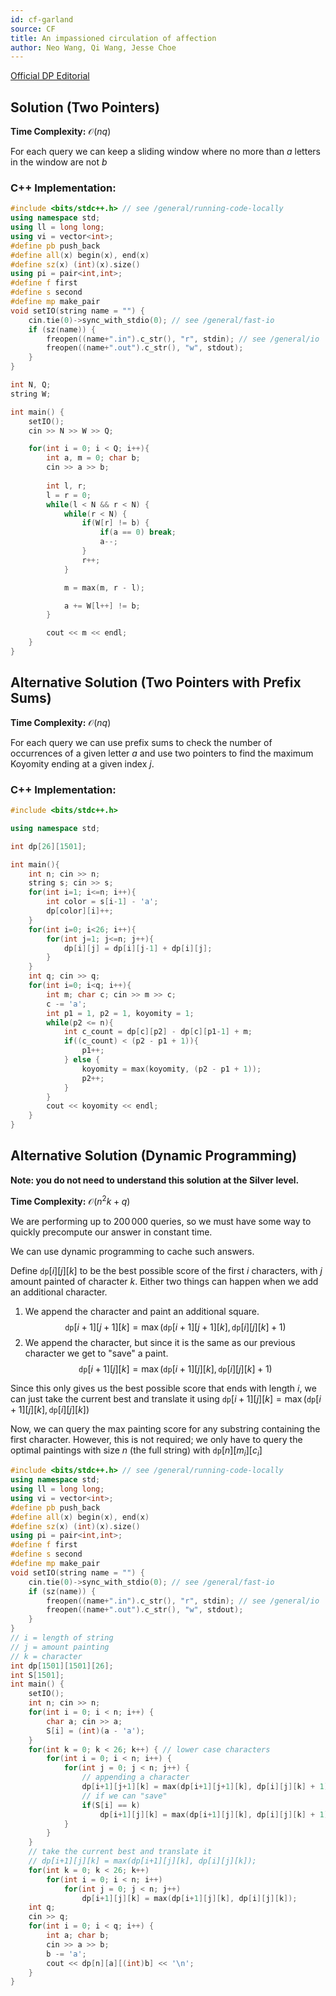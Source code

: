 ```yaml
---
id: cf-garland
source: CF
title: An impassioned circulation of affection
author: Neo Wang, Qi Wang, Jesse Choe
---
```


[Official DP Editorial](https://codeforces.com/blog/entry/52449)

## Solution (Two Pointers)

**Time Complexity:** $\mathcal{O}(nq)$

For each query we can keep a sliding window where no more than $a$ letters in the window are not $b$

<LanguageSection>

<CPPSection>

### C++ Implementation:

```cpp
#include <bits/stdc++.h> // see /general/running-code-locally
using namespace std;
using ll = long long;
using vi = vector<int>;
#define pb push_back
#define all(x) begin(x), end(x)
#define sz(x) (int)(x).size()
using pi = pair<int,int>;
#define f first
#define s second
#define mp make_pair
void setIO(string name = "") {
	cin.tie(0)->sync_with_stdio(0); // see /general/fast-io
	if (sz(name)) {
		freopen((name+".in").c_str(), "r", stdin); // see /general/io
		freopen((name+".out").c_str(), "w", stdout);
	}
}

int N, Q;
string W;

int main() {
	setIO();
	cin >> N >> W >> Q;

	for(int i = 0; i < Q; i++){
		int a, m = 0; char b;
		cin >> a >> b;
		
		int l, r;
		l = r = 0;
		while(l < N && r < N) {
			while(r < N) {
				if(W[r] != b) {
					if(a == 0) break;
					a--;
				}
				r++;
			}

			m = max(m, r - l);

			a += W[l++] != b;
		}

		cout << m << endl;
	}
}
```

</CPPSection>

</LanguageSection>

## Alternative Solution (Two Pointers with Prefix Sums)

**Time Complexity:** $\mathcal{O}(nq)$

For each query we can use prefix sums to check the number of occurrences of a given letter $a$ and use two pointers to find the maximum Koyomity ending at a given index $j$.

<LanguageSection>

<CPPSection>

### C++ Implementation:

```cpp
#include <bits/stdc++.h>

using namespace std;

int dp[26][1501];

int main(){
	int n; cin >> n;
	string s; cin >> s;
	for(int i=1; i<=n; i++){
		int color = s[i-1] - 'a';
		dp[color][i]++;
	}
	for(int i=0; i<26; i++){
		for(int j=1; j<=n; j++){
			dp[i][j] = dp[i][j-1] + dp[i][j];
		}
	}
	int q; cin >> q;
	for(int i=0; i<q; i++){
		int m; char c; cin >> m >> c;
		c -= 'a';
		int p1 = 1, p2 = 1, koyomity = 1;
		while(p2 <= n){
			int c_count = dp[c][p2] - dp[c][p1-1] + m;
			if((c_count) < (p2 - p1 + 1)){
				p1++;
			} else {
				koyomity = max(koyomity, (p2 - p1 + 1));
				p2++;
			}
		}
		cout << koyomity << endl;
	}
}
```

</CPPSection>

</LanguageSection>

## Alternative Solution (Dynamic Programming)

**Note: you do not need to understand this solution at the Silver level.**

**Time Complexity:** $\mathcal{O}(n^2k + q)$

We are performing up to $200\,000$ queries, so we must have some way to quickly precompute our answer in constant time.

We can use dynamic programming to cache such answers. 

Define $\texttt{dp}[i][j][k]$ to be the best possible score of the first $i$ characters, with $j$ amount painted of character $k$. Either two things can happen when we add an additional character.

1. We append the character and paint an additional square. <center>
$$\texttt{dp}[i+1][j+1][k] = \max(\texttt{dp}[i+1][j+1][k], \texttt{dp}[i][j][k] + 1)$$</center>
2. We append the character, but since it is the same as our previous character we get to "save" a paint.<center>$$\texttt{dp}[i+1][j][k] = \max(\texttt{dp}[i+1][j][k], \texttt{dp}[i][j][k] + 1)$$</center>


Since this only gives us the best possible score that ends with length $i$, we can just take the current best and translate it using $\texttt{dp}[i+1][j][k] = \max(\texttt{dp}[i+1][j][k], \texttt{dp}[i][j][k])$

Now, we can query the max painting score for any substring containing the first character. However, this is not required; we only have to query the optimal paintings with size $n$ (the full string) with $\texttt{dp}[n][m_i][c_i]$

<LanguageSection>

<CPPSection>

```cpp
#include <bits/stdc++.h> // see /general/running-code-locally
using namespace std;
using ll = long long;
using vi = vector<int>;
#define pb push_back
#define all(x) begin(x), end(x)
#define sz(x) (int)(x).size()
using pi = pair<int,int>;
#define f first
#define s second
#define mp make_pair
void setIO(string name = "") {
	cin.tie(0)->sync_with_stdio(0); // see /general/fast-io
	if (sz(name)) {
		freopen((name+".in").c_str(), "r", stdin); // see /general/io
		freopen((name+".out").c_str(), "w", stdout);
	}
}
// i = length of string
// j = amount painting
// k = character
int dp[1501][1501][26];
int S[1501];
int main() {
	setIO();
	int n; cin >> n;
	for(int i = 0; i < n; i++) {
		char a; cin >> a;
		S[i] = (int)(a - 'a');
	}
	for(int k = 0; k < 26; k++) { // lower case characters
		for(int i = 0; i < n; i++) {
			for(int j = 0; j < n; j++) {
				// appending a character
				dp[i+1][j+1][k] = max(dp[i+1][j+1][k], dp[i][j][k] + 1);
				// if we can "save"
				if(S[i] == k)
					dp[i+1][j][k] = max(dp[i+1][j][k], dp[i][j][k] + 1);
			}
		}
	}
	// take the current best and translate it
	// dp[i+1][j][k] = max(dp[i+1][j][k], dp[i][j][k]);
	for(int k = 0; k < 26; k++)
		for(int i = 0; i < n; i++)
			for(int j = 0; j < n; j++)
				dp[i+1][j][k] = max(dp[i+1][j][k], dp[i][j][k]);
	int q;
	cin >> q;
	for(int i = 0; i < q; i++) {
		int a; char b;
		cin >> a >> b;
		b -= 'a';
		cout << dp[n][a][(int)b] << '\n';
	}
}
```

</CPPSection>

</LanguageSection>
